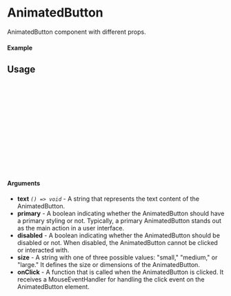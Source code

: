 
<Meta of={AnimatedButton} title="AnimatedButton" />

# AnimatedButton

AnimatedButton component with different props.

#### Example

<Canvas of={AnimatedButton.Primary} />

## Usage

```ts
import {AnimatedButton} from "sld-ui";

const Example = () => {
  return (
      <AnimatedButton
        size={"small"}
        text={"AnimatedButton"}
        onClick={()=> console.log("Clicked")}
        primary
      />
  );
};

export default Example;
```

#### Arguments

- **text** _`() => void`_ - A string that represents the text content of the AnimatedButton.
- **primary** - A boolean indicating whether the AnimatedButton should have a primary styling or not. Typically, a primary AnimatedButton stands out as the main action in a user interface.
- **disabled** - A boolean indicating whether the AnimatedButton should be disabled or not. When disabled, the AnimatedButton cannot be clicked or interacted with.
- **size** - A string with one of three possible values: "small," "medium," or "large." It defines the size or dimensions of the AnimatedButton.
- **onClick** - A function that is called when the AnimatedButton is clicked. It receives a MouseEventHandler for handling the click event on the AnimatedButton element.
